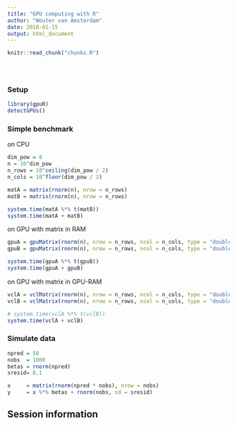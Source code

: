 ```yaml
---
title: "GPU computing with R"
author: "Wouter van Amsterdam"
date: 2018-01-15
output: html_document
---
```


<!-- The file analysis/chunks.R contains chunks that define default settings
shared across the workflowr files. -->
```r
knitr::read_chunk("chunks.R")
```

<!-- Update knitr chunk options -->
```r
```

<!-- Insert the date the file was last updated -->
```r
```

<!-- Insert the code version (Git commit SHA1) if Git repository exists and R
 package git2r is installed -->
```r
```

<!-- Add your analysis here -->

### Setup

```r
library(gpuR)
detectGPUs()
```

### Simple benchmark

on CPU

```r
dim_pow = 8
n = 10^dim_pow
n_rows = 10^ceiling(dim_pow / 2)
n_cols = 10^floor(dim_pow / 2)

matA = matrix(rnorm(n), nrow = n_rows)
matB = matrix(rnorm(n), nrow = n_rows)

system.time(matA %*% t(matB))
system.time(matA + matB)
```

on GPU with matrix in RAM

```r
gpuA = gpuMatrix(rnorm(n), nrow = n_rows, ncol = n_cols, type = "double")
gpuB = gpuMatrix(rnorm(n), nrow = n_rows, ncol = n_cols, type = "double")

system.time(gpuA %*% t(gpuB))
system.time(gpuA + gpuB)
```

on GPU with matrix in GPU-RAM

```r
vclA = vclMatrix(rnorm(n), nrow = n_rows, ncol = n_cols, type = "double")
vclB = vclMatrix(rnorm(n), nrow = n_rows, ncol = n_cols, type = "double")

# system.time(vclA %*% t(vclB))
system.time(vclA + vclB)
```



### Simulate data

```r
npred = 50
nobs  = 1000
betas = rnorm(npred)
sresid= 0.1

x     = matrix(rnorm(npred * nobs), nrow = nobs)
y     = x %*% betas + rnorm(nobs, sd = sresid)

```



## Session information

<!-- Insert the session information into the document -->
```r
```
